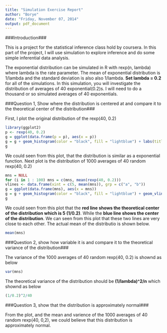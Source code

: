```yaml
---
title: "Simulation Exercise Report"
author: "Borye"
date: "Friday, November 07, 2014"
output: pdf_document
---
```


###Introduction###

This is a project for the statistical inference class hold by coursera. In this part of the project, I will use simulation to explore inference and do some simple inferential data analysis.

The exponential distribution can be simulated in R with rexp(n, lambda) where lambda is the rate parameter. The mean of exponential distribution is 1/lambda and the standard deviation is also also 1/lambda. **Set lambda = 0.2** for all of the simulations. In this simulation, you will investigate the distribution of averages of 40 exponential(0.2)s. I will need to do a thousand or so simulated averages of 40 exponentials.

###Question 1, Show where the distribution is centered at and compare it to the theoretical center of the distribution###

First, I plot the original distribution of the rexp(40, 0.2)

```r
library(ggplot2)
p <- rexp(40, 0.2)
g = ggplot(data.frame(p = p), aes(x = p))
g = g + geom_histogram(color = "black", fill = "lightblue") + labs(title = "Distribution of rexp(40, 0.2)")
g
```

We could seen from this plot, that the distribution is similar as a exponential function. Next plot is the distribution of 1000 averages of 40 random rexp(40, 0.2) 

```r
mns = NULL
for (i in 1 : 100) mns = c(mns, mean(rexp(40, 0.2)))
vlines <- data.frame(xint = c(5, mean(mns)), grp = c("a", "b"))
g = ggplot(data.frame(mns), aes(x = mns))
g = g + geom_histogram(color = "black", fill = "lightblue") + geom_vline(data = vlines, aes(xintercept = xint, colour = grp), size = 1.5) + labs(title = "Distribution of 1000 averages of 40 random rexp(40, 0.2)")                                                                        
g
```

We could seen from this plot that the **red line shows the theoretical center of the distribution which is 5 (1/0.2)**. While the **blue line shows the center of the distribution**. We can seen from this plot that these two lines are very close to each other. The actual mean of the distributio is shown below. 

```r
mean(mns)
```

###Question 2, show how variable it is and compare it to the theoretical variance of the distribution###

The variance of the 1000 averages of 40 random rexp(40, 0.2) is shownd as below

```r
var(mns)
```

The theoretical variance of the distribution should be **(1/lambda)^2/n** which shownd as below

```r
(1/0.2)^2/40
```


###Question 3, show that the distribution is approximately normal###

From the plot, and the mean and varience of the 1000 averages of 40 random rexp(40, 0,2), we could believe that this distribution is approximately normal. 






